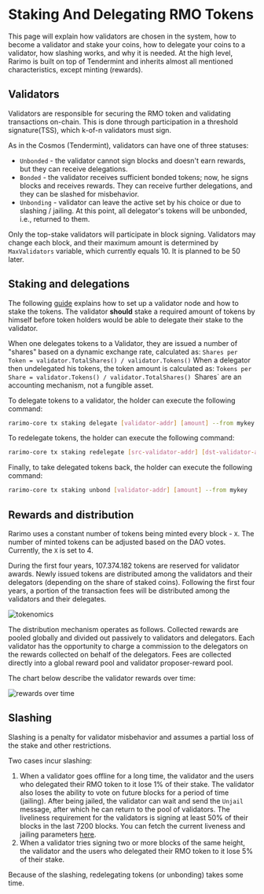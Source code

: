 ---
---

# Staking And Delegating RMO Tokens

This page will explain how validators are chosen in the system, how to become a validator and stake your coins, how to delegate your coins to a validator, how slashing works, and why it is needed.
At the high level, Rarimo is built on top of Tendermint and inherits almost all mentioned characteristics, except minting (rewards).

## Validators

Validators are responsible for securing the RMO token and validating transactions on-chain. This is done through participation in a threshold signature(TSS), which k-of-n validators must sign.

As in the Cosmos (Tendermint), validators can have one of three statuses:
- `Unbonded` - the validator cannot sign blocks and doesn't earn rewards, but they can receive delegations.
- `Bonded` - the validator receives sufficient bonded tokens; now, he signs blocks and receives rewards.
They can receive further delegations, and they can be slashed for misbehavior.
- `Unbonding` - validator can leave the active set by his choice or due to slashing / jailing.
At this point, all delegator's tokens will be unbonded, i.e., returned to them.

Only the top-stake validators will participate in block signing.
Validators may change each block, and their maximum amount is determined by `MaxValidators` variable, which currently equals 10.
It is planned to be 50 later.

## Staking and delegations

The following [guide](/how-to-guides/validator-setup) explains how to set up a validator node and how to stake the tokens.
The validator **should** stake a required amount of tokens by himself before token holders would be able to delegate their stake to the validator.

When one delegates tokens to a Validator, they are issued a number of "shares" based on a dynamic exchange rate, calculated as:
`Shares per Token = validator.TotalShares() / validator.Tokens()`
When a delegator then undelegated his tokens, the token amount is calculated as:
`Tokens per Share = validator.Tokens() / validator.TotalShares()
`Shares` are an accounting mechanism, not a fungible asset.

To delegate tokens to a validator, the holder can execute the following command:

```bash
rarimo-core tx staking delegate [validator-addr] [amount] --from mykey
```

To redelegate tokens, the holder can execute the following command:

```bash
rarimo-core tx staking redelegate [src-validator-addr] [dst-validator-addr] [amount] --from mykey
```

Finally, to take delegated tokens back, the holder can execute the following command:

```bash
rarimo-core tx staking unbond [validator-addr] [amount] --from mykey
```

## Rewards and distribution

Rarimo uses a constant number of tokens being minted every block - `X`.
The number of minted tokens can be adjusted based on the DAO votes.
Currently, the `X` is set to 4.

During the first four years, 107.374.182 tokens are reserved for validator awards.
Newly issued tokens are distributed among the validators and their delegators (depending on the share of staked coins).
Following the first four years, a portion of the transaction fees will be distributed among the validators and their delegates.

![tokenomics](/img/tokenomics.png)

The distribution mechanism operates as follows.
Collected rewards are pooled globally and divided out passively to validators and delegators.
Each validator has the opportunity to charge a commission to the delegators on the rewards collected on behalf of the delegators.
Fees are collected directly into a global reward pool and validator proposer-reward pool.

The chart below describe the validator rewards over time:

![rewards over time](/img/validator-rewards-time.png)

## Slashing

Slashing is a penalty for validator misbehavior and assumes a partial loss of the stake and other restrictions.

Two cases incur slashing:

1. When a validator goes offline for a long time, the validator and the users who delegated their RMO token to it lose 1% of their stake. The validator also loses the ability to vote on future blocks for a period of time (jailing). After being jailed, the validator can wait and send the `Unjail` message, after which he can return to the pool of validators. The liveliness requirement for the validators is signing at least 50% of their blocks in the last 7200 blocks. You can fetch the current liveness and jailing parameters [here](https://rpc-api.mainnet.rarimo.com/cosmos/slashing/v1beta1/params).
1. When a validator tries signing two or more blocks of the same height, the validator and the users who delegated their RMO token to it lose 5% of their stake.

Because of the slashing, redelegating tokens (or unbonding) takes some time.